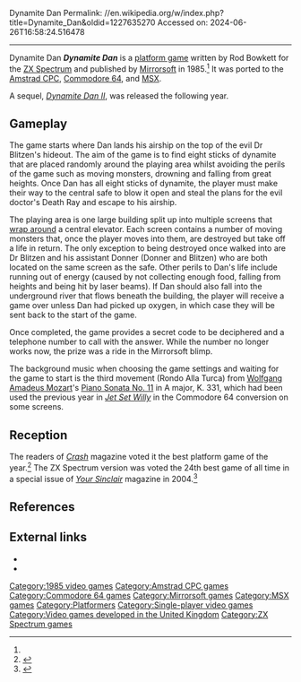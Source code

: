 Dynamite Dan
Permalink: //en.wikipedia.org/w/index.php?title=Dynamite_Dan&oldid=1227635270
Accessed on: 2024-06-26T16:58:24.516478



------
Dynamite Dan
{{Short description|1985 video game}}
{{For|the 1924 film featuring [[Boris Karloff]]|Dynamite Dan (film)}}
{{Infobox video game
|title = Dynamite Dan
|image = <!-- Deleted image removed: [[Image:Dynamite Dan.gif|200px]] -->
|developer = Rod Bowkett<ref name="giantlist">{{cite web |last1=Hague |first1=James |title=The Giant List of Classic Game Programmers |url=https://dadgum.com/giantlist/}}</ref>
|publisher = [[Mirrorsoft]]
|designer =
|engine = 
|released = 1985
|genre = [[Platform game|Platform]]
|modes = [[Single-player video game|Single-player]]
|platforms = [[ZX Spectrum]], [[Amstrad CPC]], [[Commodore 64]], [[MSX]]
}}
'''''Dynamite Dan''''' is a [[platform game]] written by Rod Bowkett for the [[ZX Spectrum]] and published by [[Mirrorsoft]] in 1985.<ref name=giantlist/> It was ported to the [[Amstrad CPC]], [[Commodore 64]], and [[MSX]].

A sequel, ''[[Dynamite Dan II]]'', was released the following year.

==Gameplay==
The game starts where Dan lands his airship on the top of the evil Dr Blitzen's hideout. The aim of the game is to find eight sticks of dynamite that are placed randomly around the playing area whilst avoiding the perils of the game such as moving monsters, drowning and falling from great heights. Once Dan has all eight sticks of dynamite, the player must make their way to the central safe to blow it open and steal the plans for the evil doctor's Death Ray and escape to his airship.

The playing area is one large building split up into multiple screens that [[wraparound (video gaming)|wrap around]] a central elevator. Each screen contains a number of moving monsters that, once the player moves into them, are destroyed but take off a life in return. The only exception to being destroyed once walked into are Dr Blitzen and his assistant Donner (Donner and Blitzen) who are both located on the same screen as the safe. Other perils to Dan's life include running out of energy (caused by not collecting enough food, falling from heights and being hit by laser beams). If Dan should also fall into the underground river that flows beneath the building, the player will receive a game over unless Dan had picked up oxygen, in which case they will be sent back to the start of the game.

Once completed, the game provides a secret code to be deciphered and a telephone number to call with the answer. While the number no longer works now, the prize was a ride in the Mirrorsoft blimp.

The background music when choosing the game settings and waiting for the game to start is the third movement (Rondo Alla Turca) from [[Wolfgang Amadeus Mozart]]'s [[Piano Sonata No. 11 (Mozart)|Piano Sonata No. 11]] in A major, K. 331, which had been used the previous year in ''[[Jet Set Willy]]'' in the Commodore 64 conversion on some screens.

==Reception==
The readers of ''[[Crash (magazine)|Crash]]'' magazine voted it the best platform game of the year.<ref>{{Cite web|url=http://www.crashonline.org.uk/27/awards.htm|title = CRASH 27 - Readers' Awards}}</ref> The ZX Spectrum version was voted the 24th best game of all time in a special issue of ''[[Your Sinclair]]'' magazine in 2004.<ref>{{cite journal|title=Top 50 Games of All Time|journal=Your Sinclair|date=November 2004|publisher=Imagine Publishing}}</ref>

==References==
{{reflist}}

==External links==
* {{WoS game|id=0001551}}
* {{lemon64 game|id=802|name=Dynamite Dan}}

[[Category:1985 video games]]
[[Category:Amstrad CPC games]]
[[Category:Commodore 64 games]]
[[Category:Mirrorsoft games]]
[[Category:MSX games]]
[[Category:Platformers]]
[[Category:Single-player video games]]
[[Category:Video games developed in the United Kingdom]]
[[Category:ZX Spectrum games]]